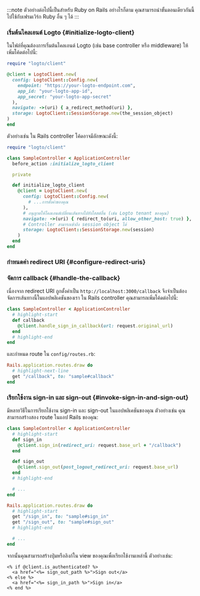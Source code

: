 
:::note
ตัวอย่างต่อไปนี้เป็นสำหรับ Ruby on Rails อย่างไรก็ตาม คุณสามารถนำขั้นตอนเดียวกันนี้ไปใช้กับเฟรมเวิร์ก Ruby อื่น ๆ ได้
:::

### เริ่มต้นไคลเอนต์ Logto \{#initialize-logto-client}

ในไฟล์ที่คุณต้องการเริ่มต้นไคลเอนต์ Logto (เช่น base controller หรือ middleware) ให้เพิ่มโค้ดต่อไปนี้:

```ruby
require "logto/client"

@client = LogtoClient.new(
  config: LogtoClient::Config.new(
    endpoint: "https://your-logto-endpoint.com",
    app_id: "your-logto-app-id",
    app_secret: "your-logto-app-secret"
  ),
  navigate: ->(uri) { a_redirect_method(uri) },
  storage: LogtoClient::SessionStorage.new(the_session_object)
)
end
```

ตัวอย่างเช่น ใน Rails controller โค้ดอาจมีลักษณะดังนี้:

```ruby title="app/controllers/sample_controller.rb"
require "logto/client"

class SampleController < ApplicationController
  before_action :initialize_logto_client

  private

  def initialize_logto_client
    @client = LogtoClient.new(
      config: LogtoClient::Config.new(
        # ...การตั้งค่าของคุณ
      ),
      # อนุญาตให้ไคลเอนต์เปลี่ยนเส้นทางไปยังโฮสต์อื่น (เช่น Logto tenant ของคุณ)
      navigate: ->(uri) { redirect_to(uri, allow_other_host: true) },
      # Controller สามารถเข้าถึง session object ได้
      storage: LogtoClient::SessionStorage.new(session)
    )
  end
end
```

### กำหนดค่า redirect URI \{#configure-redirect-uris}

<SignInFlowSummary />

<AssumingUrl />

<WebConfigureRedirectUris />

### จัดการ callback \{#handle-the-callback}

เนื่องจาก redirect URI ถูกตั้งค่าเป็น `http://localhost:3000/callback` จึงจำเป็นต้องจัดการเส้นทางนี้ในแอปพลิเคชันของเรา ใน Rails controller คุณสามารถเพิ่มโค้ดต่อไปนี้:

```ruby title="app/controllers/sample_controller.rb"
class SampleController < ApplicationController
  # highlight-start
  def callback
    @client.handle_sign_in_callback(url: request.original_url)
  end
  # highlight-end
end
```

และกำหนด route ใน `config/routes.rb`:

```ruby title="config/routes.rb"
Rails.application.routes.draw do
  # highlight-next-line
  get "/callback", to: "sample#callback"
end
```

### เรียกใช้งาน sign-in และ sign-out \{#invoke-sign-in-and-sign-out}

มีหลายวิธีในการเรียกใช้งาน sign-in และ sign-out ในแอปพลิเคชันของคุณ ตัวอย่างเช่น คุณสามารถสร้างสอง route ในแอป Rails ของคุณ:

```ruby title="app/controllers/sample_controller.rb"
class SampleController < ApplicationController
  # highlight-start
  def sign_in
    @client.sign_in(redirect_uri: request.base_url + "/callback")
  end

  def sign_out
    @client.sign_out(post_logout_redirect_uri: request.base_url)
  end
  # highlight-end

  # ...
end
```

```ruby title="config/routes.rb"
Rails.application.routes.draw do
  # highlight-start
  get "/sign_in", to: "sample#sign_in"
  get "/sign_out", to: "sample#sign_out"
  # highlight-end

  # ...
end
```

จากนั้นคุณสามารถสร้างปุ่มหรือลิงก์ใน view ของคุณเพื่อเรียกใช้งานเหล่านี้ ตัวอย่างเช่น:

```erb title="app/views/sample/index.html.erb"
<% if @client.is_authenticated? %>
  <a href="<%= sign_out_path %>">Sign out</a>
<% else %>
  <a href="<%= sign_in_path %>">Sign in</a>
<% end %>
```

<Checkpoint />

